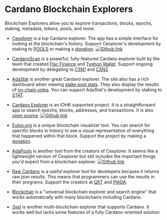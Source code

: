 # Cardano Blockchain Explorers

Blockchain Explorers allow you to explore transactions, blocks, epochs, staking, metadata, tokens, pools, and more.

- [Cexplorer](https://cexplorer.io/) is a top Cardano explorer. The app has a simple interface for looking at the blockchain's history. Support Cexplorer's development by staking to [POOLS](https://cexplorer.io/pool/pool1cduc7ut6grhqyavrmm3gzcdf4qfdsjk7vdwcxy9c0r5fyaxh2sqhttps://) or making a [donation](https://cexplorer.io/donate).
  [![Github link](https://img.shields.io/badge/GitHub-100000?style=for-the-badge&logo=github&logoColor=white)](https://github.com/cexplorer/cexplorer.io)

- [CardanoScan](https://cardanoscan.io/) is a powerful, fully-featured Cardano explorer built by the team that created [Flac Finance](https://twitter.com/FlacFinance) and [Typhon Wallet](https://twitter.com/TyphonWallet). Support ongoing development by delegating to [CSN1](https://cexplorer.io/pool/pool10hex9l4wjgqarvhr94xgyh9frv5lhtajhrj4dah0kl65jtws30khttps://) and [CSN2](https://cexplorer.io/pool/pool1mfgqn8n658vjdcvg3xgtr3qyet64fht0dzsukqeznxw36z8g2k6https://).

- [AdaStat](https://adastat.net/) is another great Cardano explorer. The site also has a rich dashboard when viewing [stake pool stats](https://adastat.net/pools). They also display the results of [on-chain votes](https://adastat.net/polls). You can support AdaStat's development by staking to [STAT](https://adastat.net/pools/77b0a93c26ac65be36e9a9f220f9a43cbc57d705fc5d8f1de5fdeea1).

- [Cardano Explorer](https://explorer.cardano.org/) is an IOHK supported project. It is a straightforward app to search epochs, blocks, addresses, and transactions. It is also [open source](https://github.com/input-output-hk/cardano-explorer-app).
  [![Github link](https://img.shields.io/badge/GitHub-100000?style=for-the-badge&logo=github&logoColor=white)](https://github.com/input-output-hk/cardano-explorer-app)

- [Eutxo.org](https://eutxo.org/) is a unique blockchain visualizer tool. You can search for specific blocks in history to see a visual representation of everything that happened within that block. Support the project by making a [donation](https://eutxo.org/contact).

- [AdaPools](https://adapools.org/) is another tool from the creators of Cexplorer. It seems like a lightweight version of Cexplorer but still includes the important things you'd expect from a blockchain explorer.
  [![Github link](https://img.shields.io/badge/GitHub-100000?style=for-the-badge&logo=github&logoColor=white)](https://github.com/cardanians/adapools.org)

- [Raw Cardano](https://rawcardano.app/) is a useful explorer tool for developers because it returns raw json results. This means that programmers can use the results in their programs. Support the creators at [QXT](https://twitter.com/quixotepool) and [PIADA](https://twitter.com/Piada_stakePool).

- [Blockchair](https://blockchair.com/cardano) is a "universal blockchain explorer and search engine" that works automatically with many blockchains including Cardano.

- [3xpl](https://3xpl.com/cardano) is another multi-blockchain explorer that supports Cardano. It works well but lacks some features of a fully Cardano-oriented solution.
